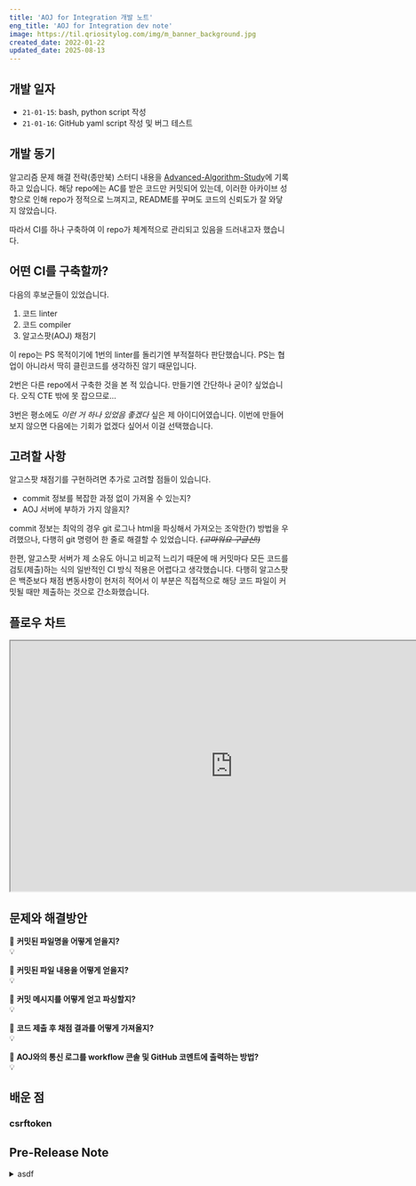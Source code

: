 ```yaml
---
title: 'AOJ for Integration 개발 노트'
eng_title: 'AOJ for Integration dev note'
image: https://til.qriositylog.com/img/m_banner_background.jpg
created_date: 2022-01-22
updated_date: 2025-08-13
---
```


<link rel="stylesheet" href="https://cdnjs.cloudflare.com/ajax/libs/font-awesome/5.15.3/css/all.min.css" integrity="sha512-iBBXm8fW90+nuLcSKlbmrPcLa0OT92xO1BIsZ+ywDWZCvqsWgccV3gFoRBv0z+8dLJgyAHIhR35VZc2oM/gI1w==" crossorigin="anonymous" referrerpolicy="no-referrer" />

## 개발 일자

- `21-01-15`: bash, python script 작성
- `21-01-16`: GitHub yaml script 작성 및 버그 테스트

## 개발 동기

알고리즘 문제 해결 전략(종만북) 스터디 내용을 [Advanced-Algorithm-Study](https://github.com/Queue-ri/Advanced-Algorithm-Study)에 기록하고 있습니다. 해당 repo에는 AC를 받은 코드만 커밋되어 있는데, 이러한 아카이브 성향으로 인해 repo가 정적으로 느껴지고, README를 꾸며도 코드의 신뢰도가 잘 와닿지 않았습니다.

따라서 CI를 하나 구축하여 이 repo가 체계적으로 관리되고 있음을 드러내고자 했습니다.

## 어떤 CI를 구축할까?

다음의 후보군들이 있었습니다.

1. 코드 linter
2. 코드 compiler
3. 알고스팟(AOJ) 채점기

이 repo는 PS 목적이기에 1번의 linter를 돌리기엔 부적절하다 판단했습니다. PS는 협업이 아니라서 딱히 클린코드를 생각하진 않기 때문입니다.

2번은 다른 repo에서 구축한 것을 본 적 있습니다. 만들기엔 간단하나 굳이? 싶었습니다. 오직 CTE 밖에 못 잡으므로...

3번은 평소에도 *이런 거 하나 있었음 좋겠다* 싶은 제 아이디어였습니다. 이번에 만들어보지 않으면 다음에는 기회가 없겠다 싶어서 이걸 선택했습니다.

## 고려할 사항

알고스팟 채점기를 구현하려면 추가로 고려할 점들이 있습니다.

- commit 정보를 복잡한 과정 없이 가져올 수 있는지?
- AOJ 서버에 부하가 가지 않을지?

commit 정보는 최악의 경우 git 로그나 html을 파싱해서 가져오는 조악한(?) 방법을 우려했으나, 다행히 git 명령어 한 줄로 해결할 수 있었습니다. ~~*(고마워요 구글신!)*~~

한편, 알고스팟 서버가 제 소유도 아니고 비교적 느리기 때문에 매 커밋마다 모든 코드를 검토(제출)하는 식의 일반적인 CI 방식 적용은 어렵다고 생각했습니다. 다행히 알고스팟은 백준보다 채점 변동사항이 현저히 적어서 이 부분은 직접적으로 해당 코드 파일이 커밋될 때만 제출하는 것으로 간소화했습니다.

## 플로우 차트

<iframe style={{border:'none'}} width="800" height="450" src="https://whimsical.com/embed/VVKingnKXhtiYsi3bKfAt7"></iframe>

## 문제와 해결방안
💭 **커밋된 파일명을 어떻게 얻을지?** <br />
💡 

💭 **커밋된 파일 내용을 어떻게 얻을지?** <br />
💡 

💭 **커밋 메시지를 어떻게 얻고 파싱할지?** <br />
💡 

💭 **코드 제출 후 채점 결과를 어떻게 가져올지?** <br />
💡 

💭 **AOJ와의 통신 로그를 workflow 콘솔 및 GitHub 코멘트에 출력하는 방법?** <br />
💡 

## 배운 점
### csrftoken

## Pre-Release Note

<details>
<summary>asdf</summary>
<p>

### 1.0.0-alpha.1
-

### 1.0.0-alpha.2
- `1dae679`:
- `88482e7`:

### 1.0.0-alpha.3
- `fa0d6be`:

</p>
</details>